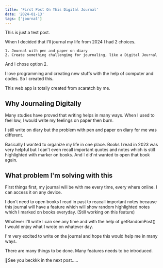 ```yaml
---
title: 'First Post On This Digital Journal'
date: '2024-01-13'
tags: ['journal']
---
```


This is just a test post.

When I decided that I'll journal my life from 2024 I had 2 choices.

    1. Journal with pen and paper on diary 
    2. Create something challenging for journaling, like a Digital Journal

And I chose option 2. 

I love programming and creating new stuffs with the help of computer and codes. So I created this.

This web app is totally created from scaratch by me.

## Why Journaling Digitally

Many studies have proved that writing helps in many ways. When I used to feel low, I would write my feelings on paper then burn.

I still write on diary but the problem with pen and paper on diary for me was different. 

Basically I wanted to organize my life in one place. Books I read in 2023 was very helpful but I can't even recall important quotes and notes which
is still highlighted with marker on books. And I did'nt wanted to open that book again. 

## What problem I'm solving with this

First things first, my journal will be with me every time, every where online. I can access it on any device.

I don't need to open books I read in past to reacall important notes because this journal will have a feature which
will show random highlighted notes which I marked on books everyday. (Still working on this feature)

Whatever I'll write I can see any time and with the help of getRandomPost() I would enjoy what I wrote on whatever day.

I'm very excited to write on the journal and hope this would help me in many ways.

There are many things to be done. Many features needs to be introduced. 

👋See you beckkk in the next post.....

